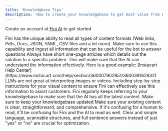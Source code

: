 ```yaml
---
title: 'Knowledgbase Tips'
description: 'How to create your knowledgebase to get most value from Fini'
---
```


<Tip>Create an account at [Fini AI](https://app.usefini.com) to get started</Tip>

<Card title="Use all information" icon="envelope" iconType="duotone">
  Fini has the unique ability to read all types of content formats (Web links, Pdfs, Docs, JSON, YAML, CSV files and a lot more). Make sure to use this capability and ingest all information that can be useful for the bot to answer questions 
</Card>

<Card title="One page articles" icon="file" iconType="duotone">
  Always have short one-page articles which details out the solution to a specific problem. This will make sure that the AI can understand the information effectively. Here is a good example: [Instacart Help Center](https://www.instacart.com/help/section/360007902851/360039162832)
</Card>

<Card title="Add Explanatory Text to Images, Videos and Flowcharts" icon="pen-to-square" iconType="duotone">
  LLMs are not great at interpreting images or videos. Including step-by-step instructions for your visual content to ensure Fini can effectively use this information to assist customers.
</Card>

<Card title="Update your knowledgebase" icon="lightbulb" iconType="duotone">
  Fini regularly keeps referring to your knowledgebase to make sure that the AI has all the latest content. Make sure to keep your knowledgebase updated
</Card>

<Card title="Clear explanations" icon="circle-check" iconType="duotone">
  Make sure your existing content is clear, straightforward, and comprehensive. If it's confusing for a human to read, it'll be confusing for Fini and the AI to read as well. Clear and simple language, scannable structures, and full sentence answers instead of just "yes" or "no" are crucial for optimization.
</Card>

<br/>
